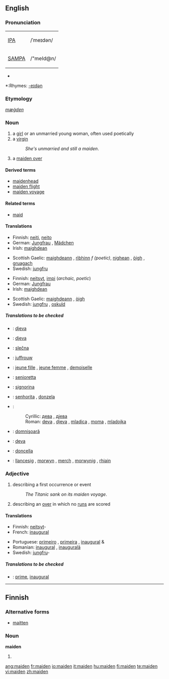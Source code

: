 ==English==

===Pronunciation===
{| border=1 cellpadding=5
| [[w:IPA|IPA]] || /ˈmeɪdən/
|-
| [[w:SAMPA|SAMPA]] || /"meId@n/
|}
*{{audio|en-us-maiden.ogg|Audio (US)}}

*:Rhymes: [[Rhymes:English:-eɪdən|-eɪdən]]

===Etymology===
{{OE.}} ''[[mæġden]]''

===Noun===
{{en-noun}}

# a [[girl]] or an unmarried young woman, often used poetically
# a [[virgin]]
#:''She's unmarried and still a maiden''.
# {{cricket}} a [[maiden over]]

====Derived terms====
*[[maidenhead]]
*[[maiden flight]]
*[[maiden voyage]]

====Related terms====
*[[maid]]

====Translations====
{{trans-top|young female}}
*Finnish: [[neiti]], [[neito]]
*German: [[Jungfrau]] {{f}}, [[Mädchen]] {{n}}
*Irish: [[maighdean]] {{f}}
{{trans-mid}}
*Scottish Gaelic: [[maighdeann]] {{f}}, [[rìbhinn]] ''f (poetic)'', [[nighean]] {{f}}, [[òigh]] {{f}}, [[gruagach]] {{f}}
*Swedish: [[jungfru]] {{c}}
{{trans-bottom}}

{{trans-top|a virgin}}
*Finnish: [[neitsyt]], [[impi]] (''archaic, poetic'')
*German: [[Jungfrau]] {{f}}
*Irish: [[maighdean]] {{f}}
{{trans-mid}}
*Scottish Gaelic: [[maighdeann]] {{f}}, [[òigh]] {{f}}
*Swedish: [[jungfru]] {{c}}, [[oskuld]] {{c}}
{{trans-bottom}}

{{trans-top|(''cricket'') a maiden over}}
{{trans-mid}}
{{trans-bottom}}
=====Translations to be checked=====
{{checktrans-top}}

*{{ttbc|Bosnian}}: [[djeva#Bosnian|djeva]] {{f}}
*{{ttbc|Croatian}}: [[djeva#Croatian|djeva]] {{f}}
*{{ttbc|Czech}}: [[slečna]]  {{f}}
*{{ttbc|Dutch}}: [[juffrouw]] {{f}}
*{{ttbc|French}}: [[jeune fille]] {{f}}, [[jeune femme]] {{f}}, [[demoiselle]] {{f}}
*{{ttbc|Interlingua}}: [[senioretta]]
*{{ttbc|Italian}}: [[signorina]] {{f}}
{{trans-mid}}
*{{ttbc|Portuguese}}: [[senhorita]] {{f}}, [[donzela]] {{f}}
*{{ttbc|Serbian}}:
*:Cyrillic: [[дева#Serbian|дева]] {{f}}, [[дјева#Serbian|дјева]] {{f}}
*:Roman: [[deva#Serbian|deva]] {{f}}, [[djeva#Serbian|djeva]] {{f}}, [[mladica]] {{f}}, [[moma]] {{f}}, [[mladojka]] {{f}}
*{{ttbc|Romanian}}: [[domnişoară]] {{f}}
*{{ttbc|Slovak}}: [[deva#Slovak|deva]] {{f}}
*{{ttbc|Spanish}}: [[doncella]] {{f}}
*{{ttbc|Welsh}}: [[llancesig]] {{f}}, [[morwyn]] {{f}}, [[merch]] {{f}}, [[morwynig]] {{f}}, [[rhiain]] {{f}}
{{trans-bottom}}

===Adjective===
{{en-adj|-}}

# describing a first occurrence or event
#:''The Titanic sank on its maiden voyage''.
# {{cricket}} describing an [[over]] in which no [[run]]s are scored

====Translations====
{{trans-top|describing a first occurrence or event}}
*Finnish: [[neitsyt]]-
*French: [[inaugural]]
{{trans-mid}}
*Portuguese: [[primeiro]] {{m}}, [[primeira]] {{f}}, [[inaugural]] {{m}} & {{f}}
*Romanian: [[inaugural]] {{m}}, [[inaugurală]] {{f}}
*Swedish: [[jungfru]]-
{{trans-bottom}}

{{trans-top|(''cricket'') describing an over in which no runs are scored}}
{{trans-mid}}
{{trans-bottom}}

=====Translations to be checked=====
{{checktrans-top}}
*{{ttbc|Interlingua}}: [[prime]], [[inaugural]]
{{trans-bottom}}
----

==Finnish==

===Alternative forms===
*[[maitten]]

===Noun===
'''maiden'''

# {{fi-form of|maa|type=noun|case=genitive|pl=plural}}

[[ang:maiden]]
[[fr:maiden]]
[[io:maiden]]
[[it:maiden]]
[[hu:maiden]]
[[fi:maiden]]
[[te:maiden]]
[[vi:maiden]]
[[zh:maiden]]